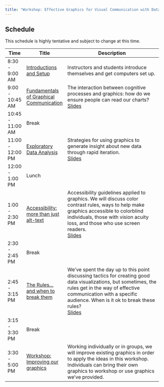 ```yaml
---
title: "Workshop: Effective Graphics for Visual Communication with Data"
---
```


## Schedule

This schedule is highly tentative and subject to change at this time.

+------------------+------------------------------------------------------------------------+----------------------------------------------------------------------------------------------------------------------------------------------------------------------------------------------------------------------------------+
| Time             | Title                                                                  | Description                                                                                                                                                                                                                      |
+==================+========================================================================+==================================================================================================================================================================================================================================+
| 8:30 - 9:00 AM   | [Introductions and Setup](content/00-Setup.qmd)                        | Instructors and students introduce themselves and get computers set up.                                                                                                                                                          |
+------------------+------------------------------------------------------------------------+----------------------------------------------------------------------------------------------------------------------------------------------------------------------------------------------------------------------------------+
| 9:00 - 10:45 AM  | [Fundamentals of Graphical Communication](content/01-Fundamentals.qmd) | The interaction between cognitive processes and graphics: how do we ensure people can read our charts?\                                                                                                                          |
|                  |                                                                        | [Slides](slides/01-Fundamentals.qmd "Fundamentals of Graphical Communication Slides")                                                                                                                                            |
+------------------+------------------------------------------------------------------------+----------------------------------------------------------------------------------------------------------------------------------------------------------------------------------------------------------------------------------+
| 10:45 - 11:00 AM | Break                                                                  |                                                                                                                                                                                                                                  |
+------------------+------------------------------------------------------------------------+----------------------------------------------------------------------------------------------------------------------------------------------------------------------------------------------------------------------------------+
| 11:00 - 12:00 PM | [Exploratory Data Analysis](content/02-eda.qmd)                        | Strategies for using graphics to generate insight about new data through rapid iteration.\                                                                                                                                       |
|                  |                                                                        | [Slides](slides/02-eda.qmd "Exploratory Data Analysis slides")                                                                                                                                                                   |
+------------------+------------------------------------------------------------------------+----------------------------------------------------------------------------------------------------------------------------------------------------------------------------------------------------------------------------------+
| 12:00 - 1:00 PM  | Lunch                                                                  |                                                                                                                                                                                                                                  |
+------------------+------------------------------------------------------------------------+----------------------------------------------------------------------------------------------------------------------------------------------------------------------------------------------------------------------------------+
| 1:00 - 2:30 PM   | [Accessibility: more than just alt-text](content/03-accessibility.qmd) | Accessibility guidelines applied to graphics. We will discuss color contrast rules, ways to help make graphics accessible to colorblind individuals, those with vision acuity loss, and those who use screen readers.\           |
|                  |                                                                        | [Slides](slides/03-accessibility.qmd "Accessibility slides")                                                                                                                                                                     |
+------------------+------------------------------------------------------------------------+----------------------------------------------------------------------------------------------------------------------------------------------------------------------------------------------------------------------------------+
| 2:30 - 2:45 PM   | Break                                                                  |                                                                                                                                                                                                                                  |
+------------------+------------------------------------------------------------------------+----------------------------------------------------------------------------------------------------------------------------------------------------------------------------------------------------------------------------------+
| 2:45 - 3:15 PM   | [The Rules... and when to break them](content/04-rules.qmd)            | We've spent the day up to this point discussing tactics for creating good data visualizations, but sometimes, the rules get in the way of effective communication with a specific audience. When is it ok to break these rules?\ |
|                  |                                                                        | [Slides](slides/04-rules.qmd "Rules slides")                                                                                                                                                                                     |
+------------------+------------------------------------------------------------------------+----------------------------------------------------------------------------------------------------------------------------------------------------------------------------------------------------------------------------------+
| 3:15 - 3:30 PM   | Break                                                                  |                                                                                                                                                                                                                                  |
+------------------+------------------------------------------------------------------------+----------------------------------------------------------------------------------------------------------------------------------------------------------------------------------------------------------------------------------+
| 3:30 - 5:00 PM   | [Workshop: Improving our graphics](content/05-workshop.qmd)            | Working individually or in groups, we will improve existing graphics in order to apply the ideas in this workshop. Individuals can bring their own graphics to workshop or use graphics we've provided.                          |
+------------------+------------------------------------------------------------------------+----------------------------------------------------------------------------------------------------------------------------------------------------------------------------------------------------------------------------------+
